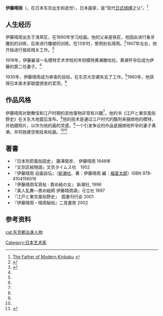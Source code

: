 '''伊藤晴雨'''（{{bd|1882年|3月3日|1961年|1月28日|}}，在日本东京出生和逝世），日本画家，是“现代[[日式绑缚|日式绑缚]]之父”。<ref name="beauty">[http://www.thebeautyofkinbaku.com/marchtext2.html The Father of Modern Kinbaku] {{webarchive|url=https://web.archive.org/web/20090818163730/http://www.thebeautyofkinbaku.com/marchtext2.html |date=2009-08-18 }}</ref>

==人生经历==
伊藤晴雨出生于浅草区，在1890年学习绘画。他的父亲是铁匠，他因此进行象牙雕刻的训练，后来进行雕塑的训练。在13岁时，使用别名晴雨。<ref name="nishikie">{{Cite web |url=http://members.jcom.home.ne.jp/yosha/nn/bibliography/Bibliography_drawings.html#itoseiu |title=Ito Seiu |accessdate=2016-01-15 |archive-date=2012-12-19 |archive-url=https://archive.is/20121219101326/http://members.jcom.home.ne.jp/yosha/nn/bibliography/Bibliography_drawings.html%23itoseiu#itoseiu |dead-url=yes }}</ref>1907年左右，他开始进行报纸相关工作。<ref name="sm">{{Cite web |url=http://smpedia.com/index.php?title=%E4%BC%8A%E8%97%A4%E6%99%B4%E9%9B%A8 |title=伊藤晴雨 |accessdate=2020-09-29 |archive-date=2014-08-05 |archive-url=https://web.archive.org/web/20140805150138/http://smpedia.com/index.php?title=%E4%BC%8A%E8%97%A4%E6%99%B4%E9%9B%A8 |dead-url=no }}</ref>

1919年，伊藤雇请一名模特艺术学校的年轻模特黄濑撒哈拉。黄濑怀孕后成为伊藤的第二任妻子。<ref name="nishikie"/>

1930年，伊藤晴雨成为审查的目标。在东京大空袭失去了工作。<ref name="sm"/>1960年，他获得日本美术家联盟颁发的奖项。<ref name="sm"/>

==作品风格==
伊藤晴雨对歌舞伎和江户时期的其他事物非常有兴趣<ref name="beauty"/>，他的书《江戸と東京風俗野史》在关东大地震后发布。<ref name="sm"/>他的技术是通过江户时代的酷刑来捆绑他的模特，并拍摄照片，以作为他的画的灵感。<ref name="beauty"/>一个引发争议的作品是捆绑他怀孕的妻子黄濑，并将她悬空倒挂来绘画。<ref name="beauty"/><ref>{{Cite web |url=http://www.ds-arts.com/RopeArt/History.html |title=History & Style: East vs. West |access-date=2016-01-15 |archive-date=2021-01-28 |archive-url=https://web.archive.org/web/20210128012318/https://ds-arts.com/RopeArt/History.html }}</ref>

== 著書 ==
*『日本刑罰風俗図史』 藤澤衛彦、 伊藤晴雨 1948年
*『文京区絵物語』文京タイムス社　1952
*『伊藤晴雨 自画自伝』（[[新潮社|新潮社]]、著：伊藤晴雨 編：[[福富太郎|福富太郎]]）ISBN 978-4104156016
*『伊藤晴雨写真帖 : 責め絵の女』 新潮社, 1996 
*『美人乱舞―責め絵師 伊藤晴雨頌』弓立社 1997
*『江戸と東京風俗野史』　国書刊行会 2001
*『伊藤晴雨・晴雨秘帖』二見書房 2002

==参考资料==
{{Reflist}}

{{normdaten}}
{{DEFAULTSORT:ito seiu}}
[[Category:日本艺术家|Category:日本艺术家]]
[[cat:东京都出身人物|cat:东京都出身人物]]